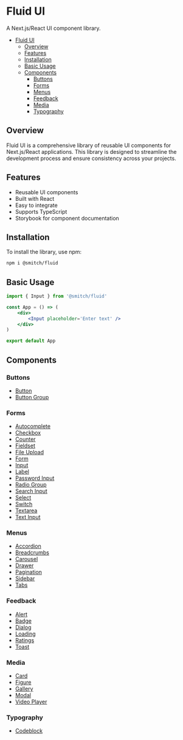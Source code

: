 # Fluid UI

A Next.js/React UI component library.

-   [Fluid UI](#fluid-ui)
    -   [Overview](#overview)
    -   [Features](#features)
    -   [Installation](#installation)
    -   [Basic Usage](#basic-usage)
    -   [Components](#components)
        -   [Buttons](#buttons)
        -   [Forms](#forms)
        -   [Menus](#menus)
        -   [Feedback](#feedback)
        -   [Media](#media)
        -   [Typography](#Typography)

## Overview

Fluid UI is a comprehensive library of reusable UI components for Next.js/React applications. This library is designed to streamline the development process and ensure consistency across your projects.

## Features

-   Reusable UI components
-   Built with React
-   Easy to integrate
-   Supports TypeScript
-   Storybook for component documentation

## Installation

To install the library, use npm:

```sh
npm i @smitch/fluid
```

## Basic Usage

```jsx
import { Input } from '@smitch/fluid'

const App = () => (
	<div>
		<Input placeholder='Enter text' />
	</div>
)

export default App
```

## Components

### Buttons

-   <a href='https://github.com/sjmitch-git/fluent/blob/master/docs/button.md'>Button</a>
-   <a href='https://github.com/sjmitch-git/fluent/blob/master/docs/buttongroup.md'>Button Group</a>

### Forms

-   <a href='https://github.com/sjmitch-git/fluent/blob/master/docs/autocomplete.md'>
    	Autocomplete
    </a>
-   <a href='https://github.com/sjmitch-git/fluent/blob/master/docs/checkbox.md'>Checkbox</a>
-   <a href='https://github.com/sjmitch-git/fluent/blob/master/docs/counter.md'>Counter</a>
-   <a href='https://github.com/sjmitch-git/fluent/blob/master/docs/fieldset.md'>Fieldset</a>
-   <a href='https://github.com/sjmitch-git/fluent/blob/master/docs/fileupload.md'>File Upload</a>
-   <a href='https://github.com/sjmitch-git/fluent/blob/master/docs/form.md'>Form</a>
-   <a href='https://github.com/sjmitch-git/fluent/blob/master/docs/input.md'>Input</a>
-   <a href='https://github.com/sjmitch-git/fluent/blob/master/docs/label.md'>Label</a>
-   <a href='https://github.com/sjmitch-git/fluent/blob/master/docs/passwordinput.md'>
    	Password Input
    </a>
-   <a href='https://github.com/sjmitch-git/fluent/blob/master/docs/radiogroup.md'>Radio Group</a>
-   <a href='https://github.com/sjmitch-git/fluent/blob/master/docs/searchinput.md'>Search Input</a>
-   <a href='https://github.com/sjmitch-git/fluent/blob/master/docs/select.md'>Select</a>
-   <a href='https://github.com/sjmitch-git/fluent/blob/master/docs/switch.md'>Switch</a>
-   <a href='https://github.com/sjmitch-git/fluent/blob/master/docs/textarea.md'>Textarea</a>
-   <a href='https://github.com/sjmitch-git/fluent/blob/master/docs/textinput.md'>Text Input</a>

### Menus

-   <a href='https://github.com/sjmitch-git/fluent/blob/master/docs/accordion.md'>Accordion</a>
-   <a href='https://github.com/sjmitch-git/fluent/blob/master/docs/breadcrumbs.md'>Breadcrumbs</a>
-   <a href='https://github.com/sjmitch-git/fluent/blob/master/docs/carousel.md'>Carousel</a>
-   <a href='https://github.com/sjmitch-git/fluent/blob/master/docs/drawer.md'>Drawer</a>
-   <a href='https://github.com/sjmitch-git/fluent/blob/master/docs/pagination.md'>Pagination</a>
-   <a href='https://github.com/sjmitch-git/fluent/blob/master/docs/sidebar.md'>Sidebar</a>
-   <a href='https://github.com/sjmitch-git/fluent/blob/master/docs/tabs.md'>Tabs</a>

### Feedback

-   <a href='https://github.com/sjmitch-git/fluent/blob/master/docs/alert.md'>Alert</a>
-   <a href='https://github.com/sjmitch-git/fluent/blob/master/docs/badge.md'>Badge</a>
-   <a href='https://github.com/sjmitch-git/fluent/blob/master/docs/dialog.md'>Dialog</a>
-   <a href='https://github.com/sjmitch-git/fluent/blob/master/docs/loading.md'>Loading</a>
-   <a href='https://github.com/sjmitch-git/fluent/blob/master/docs/ratings.md'>Ratings</a>
-   <a href='https://github.com/sjmitch-git/fluent/blob/master/docs/toast.md'>Toast</a>

### Media

-   <a href='https://github.com/sjmitch-git/fluent/blob/master/docs/card.md'>Card</a>
-   <a href='https://github.com/sjmitch-git/fluent/blob/master/docs/figure.md'>Figure</a>
-   <a href='https://github.com/sjmitch-git/fluent/blob/master/docs/gallery.md'>Gallery</a>
-   <a href='https://github.com/sjmitch-git/fluent/blob/master/docs/modal.md'>Modal</a>
-   <a href='https://github.com/sjmitch-git/fluent/blob/master/docs/videoplayer.md'>Video Player</a>

### Typography

-   <a href='https://github.com/sjmitch-git/fluent/blob/master/docs/codeblock.md'>Codeblock</a>
